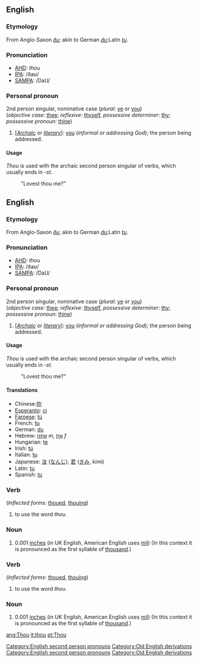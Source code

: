 ==English==
===Etymology===
From Anglo-Saxon ''[[ðu]]''; akin to German ''[[du]]'';Latin ''[[tu]]''.

===Pronunciation===
*[[w:AHD|AHD]]: <i>th</i>ou
*[[w:IPA|IPA]]: /&eth;a&#650;/
*[[w:SAMPA|SAMPA]]: /DaU/

===Personal pronoun===
2nd person singular, nominative case (''plural'': [[ye]] or [[you]])<br>
(''objective case'': [[thee]]; ''reflexive'': [[thyself]], ''possessive determiner'': [[thy]]; ''possessive pronoun'': [[thine]])
#[''[[Archaic]]'' or ''[[literary]]'']: [[you]] (''informal or addressing God''); the person being addressed.

====Usage====
''Thou'' is used with the archaic second person singular of verbs, which usually ends in ''-st''.
: "Lovest thou me?"

==English==
===Etymology===
From Anglo-Saxon ''[[ðu]]''; akin to German ''[[du]]'';Latin ''[[tu]]''.

===Pronunciation===
*[[w:AHD|AHD]]: <i>th</i>ou
*[[w:IPA|IPA]]: /&eth;a&#650;/
*[[w:SAMPA|SAMPA]]: /DaU/

===Personal pronoun===
2nd person singular, nominative case (''plural'': [[ye]] or [[you]])<br>
(''objective case'': [[thee]]; ''reflexive'': [[thyself]], ''possessive determiner'': [[thy]]; ''possessive pronoun'': [[thine]])
#[''[[Archaic]]'' or ''[[literary]]'']: [[you]] (''informal or addressing God''); the person being addressed.

====Usage====
''Thou'' is used with the archaic second person singular of verbs, which usually ends in ''-st''.
: "Lovest thou me?"

====Translations====
*Chinese:[[你]]
*[[Esperanto]]: [[ci]]
*[[Faroese]]: [[tú]]
*French: [[tu#French|tu]]
*German: [[du]]
*Hebrew: [[אתה]] ''m'', [[את]] ''f''
*Hungarian: [[te]]
*Irish: [[tú]]
*Italian: [[tu#Italian|tu]]
*Japanese: [[汝]] ([[なんじ]]), [[君]] ([[きみ]], kimi)
*Latin: [[tu#Latin|tu]]
*Spanish: [[tu#Spanish|tu]]

===Verb===
(''Inflected forms'': [[thoued]], [[thouing]])
#to use the word ''thou''.

===Noun===
# 0.001 [[inch]]es (in UK English, American English uses [[mil]]) (In this context it is pronounced as the first syllable of [[thousand]].)

[[Category:English second person pronouns]]
[[Category:Old English derivations]]

===Verb===
(''Inflected forms'': [[thoued]], [[thouing]])
#to use the word ''thou''.

===Noun===
# 0.001 [[inch]]es (in UK English, American English uses [[mil]]) (In this context it is pronounced as the first syllable of [[thousand]].)

[[Category:English second person pronouns]]
[[Category:Old English derivations]]

[[ang:Thou]]
[[it:thou]]
[[pt:Thou]]